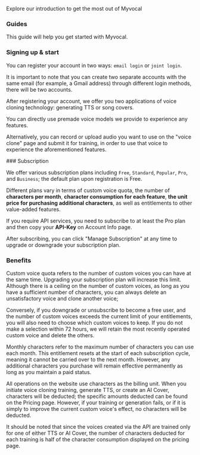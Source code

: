 
<Info>Explore our introduction to get the most out of Myvocal</Info>


### Guides
<p>
This guide will help you get started with Myvocal. 
</p>

### Signing up & start
<p>
You can register your account in two ways: <code>email login</code> or <code>joint login</code>. 
</p>
<p>
It is important to note that you can create two separate accounts with the same email (for example, a Gmail address) through different login methods, there will be two accounts.
</p>
<p>
After registering your account, we offer you two applications of voice cloning technology: generating TTS or song covers.
</p>
<p>
You can directly use premade voice models we provide to experience any features.
</p>
<p>
Alternatively, you can record or upload audio you want to use on the "voice clone" page and submit it for training, in order to use that voice to experience the aforementioned features.
</p>
### Subscription
<p>
We offer various subscription plans including <code>Free</code>, <code>Standard</code>, <code>Popular</code>, <code>Pro</code>, and <code>Business</code>; the default plan upon registration is Free. 
</p>
<p>
Different plans vary in terms of custom voice quota, the number of <b>characters per month</b>, <b>character consumption for each feature</b>, <b>the unit price for purchasing additional characters</b>, as well as entitlements to other value-added features.
</p>
<p>
If you require API services, you need to subscribe to at least the Pro plan and then copy your <b>API-Key</b> on Account Info page.
</p>
<p>
After subscribing, you can click "Manage Subscription" at any time to upgrade or downgrade your subscription plan.
</p>

### Benefits
<p>
Custom voice quota refers to the number of custom voices you can have at the same time. Upgrading your subscription plan will increase this limit. Although there is a ceiling on the number of custom voices, as long as you have a sufficient number of characters, you can always delete an unsatisfactory voice and clone another voice; 
</p>
<p>
Conversely, if you downgrade or unsubscribe to become a free user, and the number of custom voices exceeds the current limit of your entitlements, you will also need to choose which custom voices to keep. If you do not make a selection within 72 hours, we will retain the most recently operated custom voice and delete the others.
</p>
<p>
Monthly characters refer to the maximum number of characters you can use each month. This entitlement resets at the start of each subscription cycle, meaning it cannot be carried over to the next month. However, any additional characters you purchase will remain effective permanently as long as you maintain a paid status.
</p>
<p>
All operations on the website use characters as the billing unit. When you initiate voice cloning training, generate TTS, or create an AI Cover, characters will be deducted; the specific amounts deducted can be found on the Pricing page. However, if your training or generation fails, or if it is simply to improve the current custom voice's effect, no characters will be deducted.
</p>
<p>
It should be noted that since the voices created via the API are trained only for one of either TTS or AI Cover, the number of characters deducted for each training is half of the character consumption displayed on the pricing page.
</p>